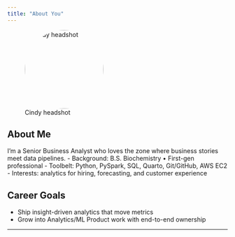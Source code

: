 ```yaml
---
title: "About You"
---
```


![Cindy headshot](assets/headshot.jpg){fig-alt="Headshot" width="180" style="border-radius: 9999px;"}

## About Me
I’m a Senior Business Analyst who loves the zone where business stories meet data pipelines.
- Background: B.S. Biochemistry • First-gen professional
- Toolbelt: Python, PySpark, SQL, Quarto, Git/GitHub, AWS EC2
- Interests: analytics for hiring, forecasting, and customer experience

## Career Goals
- Ship insight-driven analytics that move metrics
- Grow into Analytics/ML Product work with end-to-end ownership

---